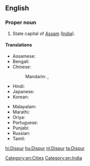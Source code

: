 ==English==
{{wikipedia}}

===Proper noun===
{{en-proper noun}}

# State capital of [[Assam]] ([[India]]).

====Translations====
{{trans-top|state capital of Assam, India}}
* Assamese: {{t-|as|দিছপুৰ|sc=Beng}}
* Bengali: {{t-|bn|দিসপুর|sc=Beng}}
* Chinese:
*: Mandarin: {{t|cmn|第斯普爾|sc=Hani}},  {{t|cmn|第斯普尔|tr=Dìsīpǔ'ěr|sc=Hani}}
* Hindi: {{t+|hi|दिसपुर|tr=dispur}}
* Japanese: {{t-|ja|ディスプル|tr=Disupuru}}
* Korean: {{t-|ko|디스푸르|sc=Kore|tr=diseupureu}}
{{trans-mid}}
* Malayalam: {{t-|ml|ദിസ്‌പൂർ|sc=Mlym}}
* Marathi: {{t-|mr|दिसपूर|sc=Deva}}
* Oriya: {{t-|or|ଦିସପୁର|sc=Orya}}
* Portuguese: {{t-|pt|Dispur}}
* Punjabi: {{t-|pa|ਦਿਸਪੁਰ|sc=Guru}}
* Russian: {{t-|ru|Диспур|m|tr=Dispúr}}
* Tamil: {{t-|ta|திஸ்பூர்|sc=Taml}}
{{trans-bottom}}

[[Category:en:Cities]]
[[Category:en:India]]

[[hi:Dispur]]
[[hu:Dispur]]
[[nl:Dispur]]
[[ta:Dispur]]